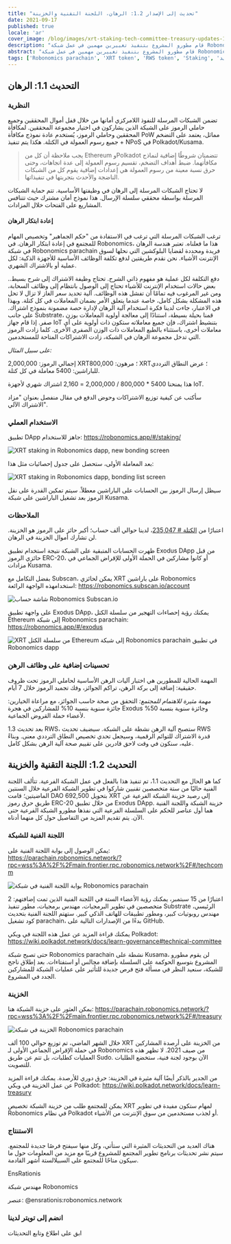 ```yaml
---
title: "تحديث إلى الإصدار 1.2: الرهان، اللجنة التقنية والخزينة"
date: 2021-09-17
published: true
locale: 'ar'
cover_image: /blog/images/xrt-staking-tech-committee-treasury-updates-1-2/113_Up_to_version_1_2_stakingtech_comm_treasury.jpg
description: "قام مطورو المشروع بتنفيذ تغييرين مهمين في عمل شبكة Robonomics parachain. الأول هو إدراج الرهان XRT، والثاني هو إطلاق آليات الحوكمة على السلسلة الأولى."
abstract: "قام مطورو المشروع بتنفيذ تغييرين مهمين في عمل شبكة Robonomics parachain. الأول هو إدراج الرهان XRT، والثاني هو إطلاق آليات الحوكمة على السلسلة الأولى."
tags: ['Robonomics parachain', 'XRT token', 'RWS token', 'Staking', 'إصدار جديد']
---
```


## التحديث 1.1: الرهان

### النظرية

تضمن الشبكات المرسلة للنفوذ اللامركزي أمانها من خلال قفل أموال المحققين وجميع حاملي الرموز على الشبكة الذين يشاركون في اختيار مجموعة المحققين. لمكافأة المحققين وحاملي الرموز، يُستخدم عادة نموذج مكافأة PoW مماثل، يعتمد على التضخم + جميع رسوم العمولة في الكتلة. هكذا يتم تنفيذ NPoS في Polkadot/Kusama.

> يجب ملاحظة أن كل من Ethereum وPolkadot تتضمنان شروطًا إضافية لنماذج مكافأتهما. ضبط أهداف التضخم، تقسيم رسوم العمولة إلى عدة اتجاهات، وحتى حرق نسبة معينة من رسوم العمولة هي إعدادات إضافية يقوم كل من الشبكات الناضجة والأحدث بتجربتها في تنفيذاتها.

لا تحتاج الشبكات المرسلة إلى الرهان في وظيفتها الأساسية. تتم حماية الشبكات المرسلة بواسطة محققي سلسلة الإرسال. هذا نموذج أمان مشترك حيث تتنافس المشاريع على الفتحات خلال المزادات.

#### إعادة ابتكار الرهان

ترغب الشبكات المرسلة التي ترغب في الاستفادة من "حكم الجماهير" وتخصيص المهام للمجتمع في إعادة ابتكار الرهان. في Robonomics، هذا ما فعلناه. تعتبر هندسة الرهان في شبكة Robonomics parachain فريدة ومحددة لقضايا البلوكشين التي نحلها لسوق الإنترنت الأشياء. نحن نقدم طريقتين لدفع تكلفة الوظائف الأساسية للأجهزة الذكية: لكل عملية أو بالاشتراك الشهري.

دفع التكلفة لكل عملية هو مفهوم ذاتي الشرح. تحتاج وظيفة الاشتراك إلى شرح بسيط.. بعض حالات استخدام الإنترنت للأشياء تحتاج إلى الوصول بانتظام إلى وظائف السحابة، ومن غير المرغوب فيه تمامًا أن تفشل هذه الوظائف. آلية تحديد سعر الغاز لا تزال لا تحل هذه المشكلة بشكل كامل، خاصة عندما يتعلق الأمر بضمان المعاملات في كل كتلة. وبهذا في الاعتبار، جاءت لدينا فكرة استخدام آلية الرهان لإدارة حصة مضمونة بنموذج اشتراك. على جانب Substrate، قمنا بحيلة بسيطة، استنادًا إلى معالجة أولوية المعاملات بوزن صفر. إذا قام جهاز IoT بتنشيط اشتراك، فإن جميع معاملاته ستكون ذات أولوية على أي معاملات أخرى، باستثناء بالطبع المعاملات ذات الوزن الصفري الأخرى. كلما زادت الرموز التي تدخل مجموعة الرهان في الشبكة، زادت الاشتراكات المتاحة للمستخدمين.

<TextCard>

*على سبيل المثال:*

إجمالي الرموز: 2,000,000 XRT؛
مرهون: 800,000 XRT؛
عرض النطاق الترددي للباراشين: 5400 معاملة في كل كتلة.

هذا يمنحنا 5400 * 800,000 / 2,000,000 = 2,160 اشتراك شهري لأجهزة IoT.

</TextCard>

سأكتب عن كيفية توزيع الاشتراكات وحوض الدفع في مقال منفصل بعنوان "مزاد الاشتراك الآلي".

### الاستخدام العملي

تطبيق DApp جاهز للاستخدام: https://robonomics.app/#/staking/

![XRT staking in Robonomics dapp, new bonding screen](/blog/images/xrt-staking-tech-committee-treasury-updates-1-2/image2.jpg)

بعد المعاملة الأولى، ستحصل على جدول إحصائيات مثل هذا:

![XRT staking in Robonomics dapp, bonding list screen](/blog/images/xrt-staking-tech-committee-treasury-updates-1-2/image4.jpg)

سيظل إرسال الرموز بين الحسابات على الباراشين معطلاً. سيتم تمكين القدرة على نقل الرموز بعد تشغيل الباراشين على شبكة Kusama.

### الملاحظات

اعتبارًا من [الكتلة # 235,047](https://robonomics.subscan.io/block/235047)، لدينا حوالي ألف حساب؛ أكبر حائز على الرموز هو الخزينة. لن تشارك أموال الخزينة في الرهان.

ظهرت الحسابات المتبقية على الشبكة نتيجة استخدام تطبيق Exodus DApp من قبل حائزي الرموز ERC-20، أو كانوا مشاركين في الحملة الأولى للإقراض الجماعي في مزادات Kusama.

بفضل التكامل مع Subscan، يمكن لحائزي XRT على باراشين Robonomics استخدامهذه الواجهة الرائعة: https://robonomics.subscan.io/account

![شاشة حساب Robonomics Subscan.io](/blog/images/xrt-staking-tech-committee-treasury-updates-1-2/image3.jpg)

على واجهة تطبيق Exodus DApp، يمكنك رؤية إحصاءات التهجير من سلسلة الكتل Ethereum إلى شبكة Robonomics parachain: https://robonomics.app/#/exodus

![XRT من سلسلة الكتل Ethereum إلى شبكة Robonomics parachain في تطبيق Robonomics dapp](/blog/images/xrt-staking-tech-committee-treasury-updates-1-2/image6.jpg)

### تحسينات إضافية على وظائف الرهن

المهمة الحالية للمطورين هي اختبار آليات الرهن الأساسية لحاملي الرموز تحت ظروف حقيقية: إضافة إلى بركة الرهن، تراكم الجوائز، وفك تجميد الرموز خلال 7 أيام.

*مهمة مثيرة للاهتمام للمجتمع:* التحقق من صحة حاسب الجوائز، مع مراعاة الخيارين: جائزة سنوية بنسبة 10% للمشاركين في هجرة Exodus وجائزة سنوية بنسبة 50% لأعضاء حملة القروض الجماعية.

بعد تحديث 1.3 RWS، ستصبح آلية الرهن نشطة على الشبكة. سيضيف تحديث RWS قدرة الاشتراك للتوائم الرقمية، وسيجعل تحدي تخصيص النطاق الترددي معنى. وبناءً عليه، سنكون في وقت لاحق قادرين على تقييم صحة آلية الرهن بشكل كامل.

## التحديث 1.2: اللجنة التقنية والخزينة

كما هو الحال مع التحديث 1.1، تم تنفيذ هذا بالفعل في عمل الشبكة الفرعية. تتألف اللجنة الفنية حاليًا من ستة متخصصين تقنيين شاركوا في تطوير الشبكة الفرعية خلال السنتين الماضيتين؛ قامت DAO بتحويل 692,500 XRT إلى رصيد خزينة الشبكة الفرعية عن طريق حرق رموز ERC-20 من خلال تطبيق Exodus DApp. خزينة الشبكة واللجنة الفنية هما أول عناصر للحكم على السلسلة الفرعية التي نفذها مطورو الشبكة الفرعية حتى الآن. يتم تقديم المزيد من التفاصيل حول كل منهما أدناه.

### اللجنة الفنية للشبكة

يمكن الوصول إلى بوابة اللجنة الفنية على: https://parachain.robonomics.network/?rpc=wss%3A%2F%2Fmain.frontier.rpc.robonomics.network%2F#/techcomm

![بوابة اللجنة الفنية في شبكة Robonomics parachain](/blog/images/xrt-staking-tech-committee-treasury-updates-1-2/image5.jpg)

اعتبارًا من 15 سبتمبر، يمكنك رؤية الأعضاء الستة في اللجنة الفنية الذين تمت إضافتهم: 2 متخصصين في تطوير البرمجيات، مهندس برمجيات، مطور تنفيذ Substrate الرئيسي، مهندس روبوتيات كبير، ومطور تطبيقات للهاتف الذكي كبير.
ستهتم اللجنة الفنية بتحديث كود تشغيل parachain، بدءًا من الإصدارات التالية على GitHub.

يمكنك قراءة المزيد عن عمل هذه اللجنة في ويكي Polkadot: https://wiki.polkadot.network/docs/learn-governance#technical-committee

حتى تصبح شبكة Robonomics parachain نشطة على Kusama، لن يقوم مطورو المشروع بتوسيع الحوكمة على السلسلة بإضافة مجالس أو استفتاءات. بعد إطلاق ناجح للشبكة، سنعيد النظر في مسألة فتح فرص جديدة للتأثير على عمليات الشبكة للمشاركين الجدد في المشروع.

### الخزينة

يمكن العثور على خزينة الشبكة هنا: https://parachain.robonomics.network/?rpc=wss%3A%2F%2Fmain.frontier.rpc.robonomics.network%2F#/treasury

![الخزينة في شبكة Robonomics parachain](/blog/images/xrt-staking-tech-committee-treasury-updates-1-2/image1.jpg)

خلال الشهر الماضي، تم توزيع حوالي 100 ألف XRT من الخزينة على أرصدة المشاركين في حملة الإقراض الجماعي الأولى لـ Robonomics من صيف 2021. لا تظهر هذه العمليات كطلبات، بل تتم عن طريق Sudo. الآن بوجود لجنة فنية، ستخضع الطلبات للتصويت.

من الجدير بالذكر أيضًا آلية مثيرة في الخزينة: حرق دوري للأرصدة. يمكنك قراءة المزيد عن عمل الخزينة في ويكي Polkadot: https://wiki.polkadot.network/docs/learn-treasury

يمكن للمجتمع طلب من خزينة الشبكة تخصيص XRT لمهام ستكون مفيدة في تطوير Robonomics في نظام Polkadot أو لجذب مستخدمين من سوق الإنترنت من الأشياء.

### الاستنتاج

هناك العديد من التحديثات المثيرة التي ستأتي، وكل منها سيفتح فرصًا جديدة للمجتمع. سيتم نشر تحديثات برنامج تطوير المجتمع للمشروع قريبًا مع مزيد من المعلومات حول ما سيكون متاحًا للمجتمع على السبيلالستة أشهر القادمة.

<TextCard image="/avatars/Sergei-Lonshakov.jpg" back="transparent" imageSize="big">

EnsRationis

مهندس شبكة Robonomics

عنصر: @ensrationis:robonomics.network

</TextCard>


<TextCard icon="/icons/icon-notification.png" link="https://twitter.com/AIRA_Robonomics">

### انضم إلى تويتر لدينا

ابق على اطلاع وتابع التحديثات

</TextCard>